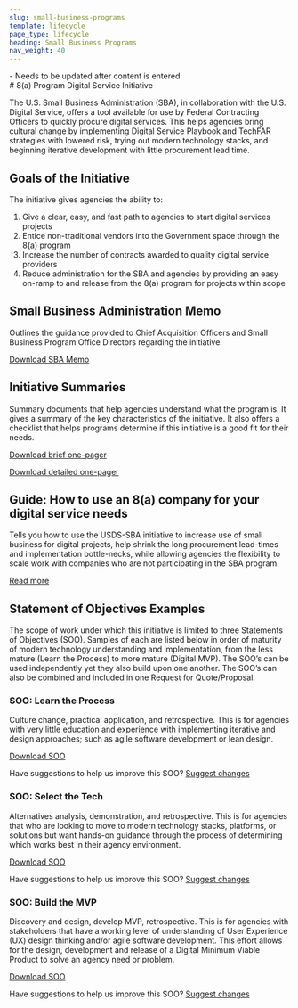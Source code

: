 ```yaml
---
slug: small-business-programs
template: lifecycle
page_type: lifecycle
heading: Small Business Programs
nav_weight: 40
---
```

<Summary>
- Needs to be updated after content is entered
</Summary>
# 8(a) Program Digital Service Initiative

The U.S. Small Business Administration (SBA), in collaboration with the U.S. Digital Service, offers a tool available for use by Federal Contracting Officers to quickly procure digital services. This helps agencies bring cultural change by implementing Digital Service Playbook and TechFAR strategies with lowered risk, trying out modern technology stacks, and beginning iterative development with little procurement lead time.

## Goals of the Initiative

The initiative gives agencies the ability to:

1. Give a clear, easy, and fast path to agencies to start digital services projects
2. Entice non-traditional vendors into the Government space through the 8(a) program
3. Increase the number of contracts awarded to quality digital service providers
4. Reduce administration for the SBA and agencies by providing an easy on-ramp to and release from the 8(a) program for projects within scope

## Small Business Administration Memo

Outlines the guidance provided to Chief Acquisition Officers and Small Business Program Office Directors regarding the initiative.

<a href="/assets/files/8aSBA_USDSMemo.pdf">Download SBA Memo <i class="fa fa-file-pdf-o" aria-hidden="true"></i></a>

## Initiative Summaries

Summary documents that help agencies understand what the program is. It gives a summary of the key characteristics of the initiative. It also offers a checklist that helps programs determine if this initiative is a good fit for their needs.

<a href="/assets/files/USDS-SBA8a_Brief.pdf">Download brief one-pager <i class="fa fa-file-pdf-o" aria-hidden="true"></i></a>

<a href="/assets/files/USDS-SBA8a_Detailed.pdf">Download detailed one-pager <i class="fa fa-file-pdf-o" aria-hidden="true"></i></a>

## Guide: How to use an 8(a) company for your digital service needs

Tells you how to use the USDS-SBA initiative to increase use of small business for digital projects, help shrink the long procurement lead-times and implementation bottle-necks, while allowing agencies the flexibility to scale work with companies who are not participating in the SBA program.

<a href="/learning-center/field-guides/4/">Read more <i class="fa fa-angle-double-right" aria-hidden="true"></i></a>

## Statement of Objectives Examples

The scope of work under which this initiative is limited to three Statements of Objectives (SOO). Samples of each are listed below in order of maturity of modern technology understanding and implementation, from the less mature (Learn the Process) to more mature (Digital MVP). The SOO’s can be used independently yet they also build upon one another. The SOO’s can also be combined and included in one Request for Quote/Proposal.

### SOO: Learn the Process

Culture change, practical application, and retrospective. This is for agencies with very little education and experience with implementing iterative and design approaches; such as agile software development or lean design.

<a href="/assets/files/USDS-LearnTheProcessSOO.docx">Download SOO <i class="fa fa-download" aria-hidden="true"></i></a>

Have suggestions to help us improve this SOO? <a href="https://github.com/usds/techfar-hub-v2/blob/master/pages/initiatives/learn-the-process.md" target="_blank" class="usa-external_link">Suggest changes</a>

### SOO: Select the Tech

Alternatives analysis, demonstration, and retrospective. This is for agencies that who are looking to move to modern technology stacks, platforms, or solutions but want hands-on guidance through the process of determining which works best in their agency environment.

<a href="/assets/files/USDS-SelectYourTechSOO.docx">Download SOO <i class="fa fa-download" aria-hidden="true"></i></a>

Have suggestions to help us improve this SOO? <a href="https://github.com/usds/techfar-hub-v2/blob/master/pages/initiatives/select-your-tech.md" target="_blank" class="usa-external_link">Suggest changes</a>

### SOO: Build the MVP

Discovery and design, develop MVP, retrospective. This is for agencies with stakeholders that have a working level of understanding of User Experience (UX) design thinking and/or agile software development. This effort allows for the design, development and release of a Digital Minimum Viable Product to solve an agency need or problem.

<a href="/assets/files/USDS-BuildAnMVP_SOO.docx">Download SOO <i class="fa fa-download" aria-hidden="true"></i></a>

Have suggestions to help us improve this SOO? <a href="https://github.com/usds/techfar-hub-v2/blob/master/pages/initiatives/build-mvp.md" target="_blank" class="usa-external_link">Suggest changes</a>
